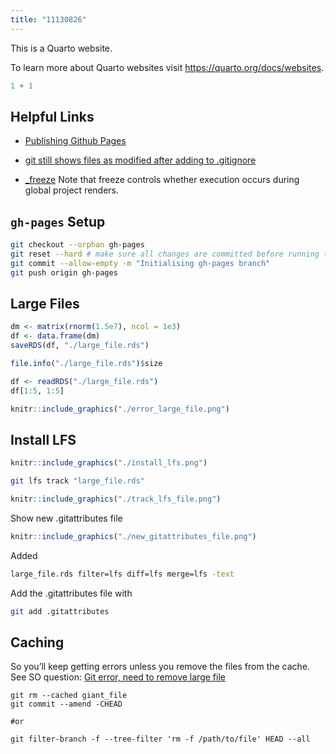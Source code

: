```yaml
---
title: "11130826"
---
```


This is a Quarto website.

To learn more about Quarto websites visit <https://quarto.org/docs/websites>.

```r
1 + 1
```

## Helpful Links

- [Publishing Github Pages](https://quarto.org/docs/publishing/github-pages.html#publish-command)

- [git still shows files as modified after adding to .gitignore](https://stackoverflow.com/questions/9750606/git-still-shows-files-as-modified-after-adding-to-gitignore)

- [_freeze](https://quarto.org/docs/projects/code-execution.html#freeze) Note that freeze controls whether execution occurs during global project renders.

## `gh-pages` Setup

```bash
git checkout --orphan gh-pages
git reset --hard # make sure all changes are committed before running this!
git commit --allow-empty -m "Initialising gh-pages branch"
git push origin gh-pages
```

## Large Files

```r
dm <- matrix(rnorm(1.5e7), ncol = 1e3)
df <- data.frame(dm)
saveRDS(df, "./large_file.rds")
```

```r
file.info("./large_file.rds")$size 
```


```r
df <- readRDS("./large_file.rds")
df[1:5, 1:5]
```


```r
knitr::include_graphics("./error_large_file.png")
```


## Install LFS

```r
knitr::include_graphics("./install_lfs.png")
```

```bash
git lfs track "large_file.rds"
```


```r
knitr::include_graphics("./track_lfs_file.png")
```

Show new .gitattributes file

```r
knitr::include_graphics("./new_gitattributes_file.png")
```


Added

```bash
large_file.rds filter=lfs diff=lfs merge=lfs -text
```

Add the .gitattributes file with

```bash
git add .gitattributes
```

## Caching 

So you'll keep getting errors unless you remove the files from the cache. See SO question:  [Git error, need to remove large file](https://stackoverflow.com/questions/33360043/git-error-need-to-remove-large-file)

```
git rm --cached giant_file
git commit --amend -CHEAD

#or

git filter-branch -f --tree-filter 'rm -f /path/to/file' HEAD --all

```
```r

```


